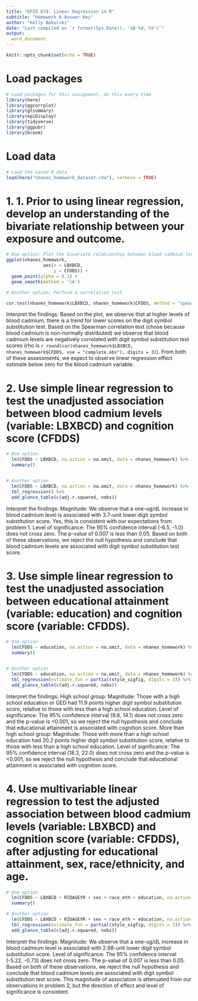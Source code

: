 ```yaml
---
title: "EPID 674: Linear Regression in R"
subtitle: "Homework 6 Answer Key"
author: "Kelly Bakulski"
date: "Last compiled on `r format(Sys.Date(), '%B %d, %Y')`"
output: 
  word_document
---
```


```r
knitr::opts_chunk$set(echo = TRUE)
```

# Load packages

```r

# Load packages for this assignment, do this every time
library(here)
library(ggcorrplot)
library(gtsummary)
library(epiDisplay)
library(tidyverse)
library(ggpubr)
library(broom)

```

# Load data
```r

# Load the saved R data
load(here("nhanes_homework_dataset.rda"), verbose = TRUE)
```

# 1. 1.	Prior to using linear regression, develop an understanding of the bivariate relationship between your exposure and outcome.



```r

# One option: Plot the bivariate relationship between blood cadmium levels (x- axis variable: LBXBCD) and cognition score (y-axis variable: CFDDS)
ggplot(nhanes_homework,
              aes(x = LBXBCD,
                  y = CFDDS)) +
  geom_point(alpha = 0.1) +
  geom_smooth(method = 'lm')

# Another option: Perform a correlation test

cor.test(nhanes_homework$LBXBCD, nhanes_homework$CFDDS, method = "spearman")

```
Interpret the findings: Based on the plot, we observe that at higher levels of blood cadmium, there is a trend for lower scores on the digit symbol substitution test. Based on the Spearman correlation test (chose because blood cadmium is non-normally distributed) we observe that blood cadmium levels are negatively correlated with digit symbol substitution test scores (rho is `r round(cor(nhanes_homework$LBXBCD, nhanes_homework$CFDDS, use = "complete.obs"), digits = 3)`). From both of these assessments, we expect to observe linear regression effect estimate below zero for the blood cadmium variable.


# 2. Use simple linear regression to test the unadjusted association between blood cadmium levels (variable: LBXBCD) and cognition score (CFDDS)

```r

# One option
  lm(CFDDS ~ LBXBCD, na.action = na.omit, data = nhanes_homework) %>%
  summary()


# Another option
  lm(CFDDS ~ LBXBCD, na.action = na.omit, data = nhanes_homework) %>%
  tbl_regression() %>%
  add_glance_table(c(adj.r.squared, nobs))

```

Interpret the findings: Magnitude: We observe that a one-ug/dL increase in blood cadmium level is associated with 3.7-unit lower digit symbol substitution score. Yes, this is consistent with our expectations from problem 1. Level of significance: The 95% confidence interval (-6.5, -1.0) does not cross zero. The p-value of 0.007 is less than 0.05. Based on both of these observations, we reject the null hypothesis and conclude that blood cadmium levels are associated with digit symbol substitution test score. 


# 3. Use simple linear regression to test the unadjusted association between educational attainment (variable: education) and cognition score (variable: CFDDS).


```r

# One option
  lm(CFDDS ~ education, na.action = na.omit, data = nhanes_homework) %>%
  summary()


# Another option
  lm(CFDDS ~ education, na.action = na.omit, data = nhanes_homework) %>%
  tbl_regression(estimate_fun = partial(style_sigfig, digits = 3)) %>%
  add_glance_table(c(adj.r.squared, nobs))

```

Interpret the findings: 
High school group: Magnitude: Those with a high school education or GED had 11.9 points higher digit symbol substitution score, relative to those with less than a high school education. Level of significance: The 95% confidence interval (9.8, 14.1) does not cross zero and the p-value is <0.001, so we reject the null hypothesis and conclude that educational attainment is associated with cognition score. 
More than high school group: Magnitude: Those with more than a high school education had 20.2 points higher digit symbol substitution score, relative to those with less than a high school education. Level of significance: The 95% confidence interval (18.3, 22.0) does not cross zero and the p-value is <0.001, so we reject the null hypothesis and conclude that educational attainment is associated with cognition score. 



# 4. Use multivariable linear regression to test the adjusted association between blood cadmium levels (variable: LBXBCD) and cognition score (variable: CFDDS), after adjusting for educational attainment, sex, race/ethnicity, and age.

```r

# One option
  lm(CFDDS ~ LBXBCD + RIDAGEYR + sex + race_eth + education, na.action = na.omit, data = nhanes_homework) %>%
  summary()

# Another option
  lm(CFDDS ~ LBXBCD + RIDAGEYR + sex + race_eth + education, na.action = na.omit, data = nhanes_homework) %>%
  tbl_regression(estimate_fun = partial(style_sigfig, digits = 3)) %>%
  add_glance_table(c(adj.r.squared, nobs))
```

Interpret the findings: Magnitude: We observe that a one-ug/dL increase in blood cadmium level is associated with 2.98-unit lower digit symbol substitution score. Level of significance: The 95% confidence interval (-5.22, -0.73) does not cross zero. The p-value of 0.007 is less than 0.05. Based on both of these observations, we reject the null hypothesis and conclude that blood cadmium levels are associated with digit symbol substitution test score. This magnitude of association is attenuated from our observations in problem 2, but the direction of effect and level of significance is consistent. 


